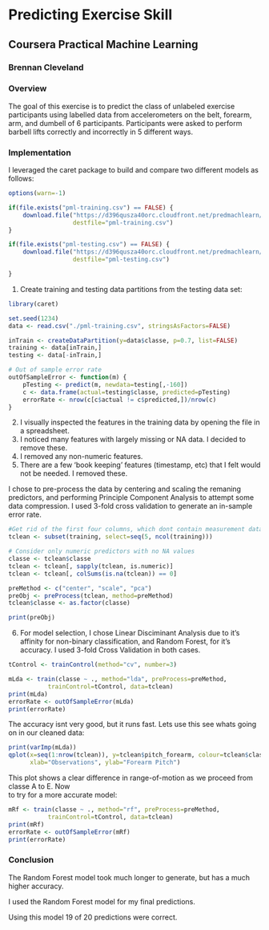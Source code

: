 # Predicting Exercise Skill
## Coursera Practical Machine Learning
### Brennan Cleveland

### Overview

The goal of this exercise is to predict the class of unlabeled exercise participants using labelled 
data from accelerometers on the belt, forearm, arm, and dumbell of 6 participants. 
Participants were asked to perform barbell lifts correctly and incorrectly in 5 different ways.  


### Implementation

I leveraged the caret package to build and compare two different models as follows:<br>

```r

options(warn=-1)

if(file.exists("pml-training.csv") == FALSE) {
    download.file("https://d396qusza40orc.cloudfront.net/predmachlearn/pml-training.csv",
                  destfile="pml-training.csv")
}

if(file.exists("pml-testing.csv") == FALSE) {
    download.file("https://d396qusza40orc.cloudfront.net/predmachlearn/pml-testing.csv",
                  destfile="pml-testing.csv")

}

```

1. Create training and testing data partitions from the testing data set:

```r

library(caret)

set.seed(1234)
data <- read.csv("./pml-training.csv", stringsAsFactors=FALSE)

inTrain <- createDataPartition(y=data$classe, p=0.7, list=FALSE)
training <- data[inTrain,]
testing <- data[-inTrain,]
```
```r
# Out of sample error rate
outOfSampleError <- function(m) {
    pTesting <- predict(m, newdata=testing[,-160])
    c <- data.frame(actual=testing$classe, predicted=pTesting)
    errorRate <- nrow(c[c$actual != c$predicted,])/nrow(c)
}

```

2. I visually inspected the features in the training data by opening the file in a spreadsheet.
3. I noticed many features with largely missing or NA data. I decided to remove these.
4. I removed any non-numeric features.
5. There are a few 'book keeping' features (timestamp, etc) that I felt would not be needed.  I removed these.

I chose to pre-process the data by centering and scaling the remaning predictors, and performing Principle Component Analysis to attempt some data compression.  I used 3-fold cross validation to generate an in-sample error rate.

```r
#Get rid of the first four columns, which dont contain measurement data
tclean <- subset(training, select=seq(5, ncol(training)))

# Consider only numeric predictors with no NA values
classe <- tclean$classe
tclean <- tclean[, sapply(tclean, is.numeric)]
tclean <- tclean[, colSums(is.na(tclean)) == 0]

preMethod <- c("center", "scale", "pca")
preObj <- preProcess(tclean, method=preMethod)
tclean$classe <- as.factor(classe)

print(preObj)
```

6. For model selection, I chose Linear Disciminant Analysis due to it's affinity for non-binary classification, and Random Forest, for it's accuracy.  I used 3-fold Cross Validation in both cases.


```r

tControl <- trainControl(method="cv", number=3)

mLda <- train(classe ~ ., method="lda", preProcess=preMethod,
           trainControl=tControl, data=tclean)
print(mLda)
errorRate <- outOfSampleError(mLda)
print(errorRate)

```
The accuracy isnt very good, but it runs fast.  Lets use this see whats going on in our cleaned data:

```r

print(varImp(mLda))
qplot(x=seq(1:nrow(tclean)), y=tclean$pitch_forearm, colour=tclean$classe, 
      xlab="Observations", ylab="Forearm Pitch")
```

This plot shows a clear difference in range-of-motion as we proceed from classe A to E.  Now  
to try for a more accurate model:

```r
mRf <- train(classe ~ ., method="rf", preProcess=preMethod,
           trainControl=tControl, data=tclean)
print(mRf)
errorRate <- outOfSampleError(mRf)
print(errorRate)
```

### Conclusion

The Random Forest model took much longer to generate, but has a much higher accuracy.  

I used the Random Forest model for my final predictions.

Using this model 19 of 20 predictions were correct.

